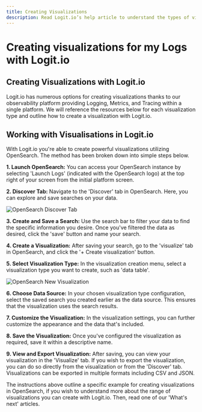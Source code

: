 ```yaml
---
title: Creating Visualizations
description: Read Logit.io’s help article to understand the types of visualization options available for Logs when using Logit.io.
---
```


# Creating visualizations for my Logs with Logit.io

## Creating Visualizations with Logit.io

Logit.io has numerous options for creating visualizations thanks to our 
observability platform providing Logging, Metrics, and Tracing within a 
single platform. We will reference the resources below for each 
visualization type and outline how to create a visualization with Logit.io.

## Working with Visualisations in Logit.io

With Logit.io you're able to create powerful visualizations utilizing OpenSearch. 
The method has been broken down into simple steps below.

**1. Launch OpenSearch:** You can access your OpenSearch instance by 
selecting 'Launch Logs' (indicated with the OpenSearch logo) at the 
top right of your screen from the initial platform screen.

**2. Discover Tab:** Navigate to the 'Discover' tab in OpenSearch. 
Here, you can explore and save searches on your data.

![OpenSearch Discover Tab](@/images/help/log-management/visualizers/opensearch-discover-tab.png)

**3. Create and Save a Search:** Use the search bar to filter your 
data to find the specific information you desire. Once you've filtered 
the data as desired, click the 'save' button and name your search.

**4. Create a Visualization:** After saving your search, go to the 
'visualize' tab in OpenSearch, and click the '+ Create visualization' button.

**5. Select Visualization Type:** In the visualization creation menu, 
select a visualization type you want to create, such as 'data table'.

![OpenSearch New Visualization](@/images/help/log-management/visualizers/opensearch-new-visualization.png)

**6. Choose Data Source:** In your chosen visualization type configuration, 
select the saved search you created earlier as the data source. 
This ensures that the visualization uses the search results.

**7. Customize the Visualization:** In the visualization settings, you 
can further customize the appearance and the data that's included.

**8. Save the Visualization:** Once you've configured the visualization 
as required, save it within a descriptive name.

**9. View and Export Visualization:** After saving, you can view your 
visualization in the 'Visualize' tab. If you wish to export the visualization, 
you can do so directly from the visualization or from the 'Discover' tab. 
Visualizations can be exported in multiple formats including CSV and JSON.

The instructions above outline a specific example for creating visualizations in 
OpenSearch, if you wish to understand more about the range of visualizations 
you can create with Logit.io. Then, read one of our 'What's next' articles.
